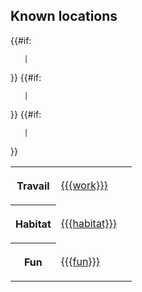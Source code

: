 == Known locations ==
<table class="location">
{{#if: {{{work|}}}
    |<tr><th>Travail</th><td>[[{{{work}}}]]</td><td><i class="icon-ollama" data-location-type="work" data-location-name="{{{work}}}"></i></td></tr>
}}
{{#if: {{{habitat|}}}
    |<tr><th>Habitat</th><td>[[{{{habitat}}}]]</td><td><i class="icon-ollama" data-location-type="habitat" data-location-name="{{{habitat}}}"></i></td></tr>
}}
{{#if: {{{fun|}}}
    |<tr><th>Fun</th><td>[[{{{fun}}}]]</td><td><i class="icon-ollama" data-location-type="fun" data-location-name="{{{fun}}}"></i></td></tr>
}}
</table>